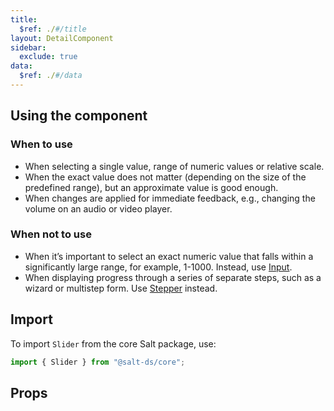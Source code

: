 ```yaml
---
title:
  $ref: ./#/title
layout: DetailComponent
sidebar:
  exclude: true
data:
  $ref: ./#/data
---
```


## Using the component

### When to use

- When selecting a single value, range of numeric values or relative scale.
- When the exact value does not matter (depending on the size of the predefined range), but an approximate value is good enough.
- When changes are applied for immediate feedback, e.g., changing the volume on an audio or video player.

### When not to use

- When it’s important to select an exact numeric value that falls within a significantly large range, for example, 1-1000. Instead, use [Input](/salt/components/input).
- When displaying progress through a series of separate steps, such as a wizard or multistep form. Use [Stepper](/salt/components/stepper) instead.

## Import

To import `Slider` from the core Salt package, use:

```js
import { Slider } from "@salt-ds/core";
```

## Props

<PropsTable packageName="core" componentName="Slider" />
